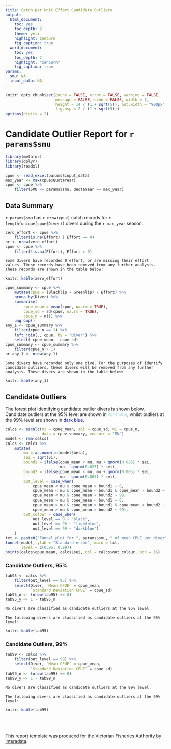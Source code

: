 ```yaml
---
title: Catch per Unit Effort Candidate Outliers
output:
  html_document:
    toc: yes
    toc_depth: 2
    theme: yeti
    highlight: zenburn
    fig_caption: true
  word_document:
    toc: yes
    toc_depth: 2
    highlight: "zenburn"
    fig_caption: true
params:
  smu: NA
  input_data: NA
---
```


<!-- Time-stamp: <2018-03-25 14:31:00 (slane)> -->

```r
knitr::opts_chunk$set(cache = FALSE, error = FALSE, warning = FALSE,
                      message = FALSE, echo = FALSE, width = 7,
                      height = 14 / (1 + sqrt(5)), out.width = "900px",
                      fig.asp = 2 / (1 + sqrt(5)))
options(digits = 2)

```

# Candidate Outlier Report for `r params$smu`

```r
library(metafor)
library(dplyr)
library(readxl)

```

```r
cpue <- read_excel(params$input_data)
max_year <- max(cpue$QuotaYear)
cpue <- cpue %>%
    filter(SMU == params$smu, QuotaYear == max_year)

```

## Data Summary

`r params$smu` has `r nrow(cpue)` catch records for `r length(unique(cpue$Diver))` divers during the `r max_year` season.

```r
zero_effort <- cpue %>%
    filter(is.na(Effort) | Effort == 0)
nr <- nrow(zero_effort)
cpue <- cpue %>%
    filter(!is.na(Effort), Effort > 0)

```

```asis
Some divers have recorded 0 effort, or are missing their effort values. These records have been removed from any further analysis. These records are shown in the table below:
```

```r
knitr::kable(zero_effort)

```

```r
cpue_summary <- cpue %>%
    mutate(cpue = (Blacklip + Greenlip) / Effort) %>%
    group_by(Diver) %>%
    summarise(
        cpue_mean = mean(cpue, na.rm = TRUE),
        cpue_sd = sd(cpue, na.rm = TRUE),
        cpue_n = n()) %>%
    ungroup()
any_1 <- cpue_summary %>%
    filter(cpue_n == 1) %>%
    left_join(., cpue, by = "Diver") %>%
    select(-cpue_mean, -cpue_sd)
cpue_summary <- cpue_summary %>%
    filter(cpue_n > 1)
nr_any_1 <- nrow(any_1)

```

```asis
Some divers have recorded only one dive. For the purposes of identify candidate outliers, these divers will be removed from any further analysis. These divers are shown in the table below:
```

```r
knitr::kable(any_1)

```

## Candidate Outliers

The forest plot identifying candidate outlier divers is shown below. Candidate outliers at the 95% level are shown in <span style="color:lightblue">light blue</span>, whilst outliers at the 99% level are shown in <span style="color:darkblue">dark blue</span>.

```r
calcs <- escalc(mi = cpue_mean, sdi = cpue_sd, ni = cpue_n,
                data = cpue_summary, measure = "MN")
model <- rma(calcs)
calcs <- calcs %>%
    mutate(
        mu = as.numeric(model$beta),
        sei = sqrt(vi),
        bound1 = ifelse(cpue_mean < mu, mu + qnorm(0.025) * sei,
                        mu - qnorm(0.025) * sei),
        bound2 = ifelse(cpue_mean < mu, mu + qnorm(0.005) * sei,
                        mu - qnorm(0.005) * sei),
        out_level = case_when(
            cpue_mean < mu & cpue_mean > bound1 ~ 0,
            cpue_mean < mu & cpue_mean < bound1 & cpue_mean > bound2 ~ 95,
            cpue_mean < mu & cpue_mean < bound2 ~ 99,
            cpue_mean > mu & cpue_mean < bound1 ~ 0,
            cpue_mean > mu & cpue_mean > bound1 & cpue_mean < bound2 ~ 95,
            cpue_mean > mu & cpue_mean > bound2 ~ 99),
        out_colour = case_when(
            out_level == 0 ~ "black",
            out_level == 95 ~ "lightblue",
            out_level == 99 ~ "darkblue")
    )
txt <- paste0("Funnel plot for ", params$smu, " of mean CPUE per diver")
funnel(model, ylab = "Standard error", main = txt,
       level = c(0.95, 0.99))
points(calcs$cpue_mean, calcs$sei, col = calcs$out_colour, pch = 16)

```

### Candidate Outliers, 95%

```r
tab95 <- calcs %>%
    filter(out_level == 95) %>%
    select(Diver, `Mean CPUE` = cpue_mean,
           `Standard Deviation CPUE` = cpue_sd)
tab95_n <- (nrow(tab95) == 0)
tab95_y <- 1 - tab95_n

```

```asis
No divers are classified as candidate outliers at the 95% level.
```

```asis
The following divers are classified as candidate outliers at the 95% level:
```

```r
knitr::kable(tab95)

```

### Candidate Outliers, 99%

```r
tab99 <- calcs %>%
    filter(out_level == 99) %>%
    select(Diver, `Mean CPUE` = cpue_mean,
           `Standard Deviation CPUE` = cpue_sd)
tab99_n <- (nrow(tab99) == 0)
tab99_y <- 1 - tab99_n

```

```asis
No divers are classified as candidate outliers at the 99% level.
```

```asis
The following divers are classified as candidate outliers at the 99% level:
```

```r
knitr::kable(tab99)

```

<p>
  <br><br><br>
	This report template was produced for the Victorian Fisheries Authority by [interadata](https://www.interadata.io/).
  <br><br>
</p>
